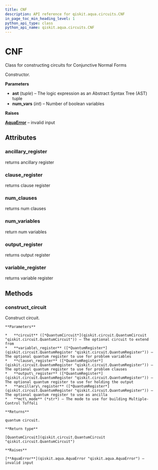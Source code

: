 ```yaml
---
title: CNF
description: API reference for qiskit.aqua.circuits.CNF
in_page_toc_min_heading_level: 1
python_api_type: class
python_api_name: qiskit.aqua.circuits.CNF
---
```


# CNF

<Class id="qiskit.aqua.circuits.CNF" isDedicatedPage={true} github="https://github.com/qiskit-community/qiskit-aqua/tree/stable/0.7/qiskit/aqua/circuits/boolean_logical_circuits.py" signature="CNF(ast, num_vars=None)" modifiers="class">
  Class for constructing circuits for Conjunctive Normal Forms

  Constructor.

  **Parameters**

  *   **ast** (*tuple*) – The logic expression as an Abstract Syntax Tree (AST) tuple
  *   **num\_vars** (*int*) – Number of boolean variables

  **Raises**

  [**AquaError**](qiskit.aqua.AquaError "qiskit.aqua.AquaError") – invalid input

  ## Attributes

  ### ancillary\_register

  <Attribute id="qiskit.aqua.circuits.CNF.ancillary_register">
    returns ancillary register
  </Attribute>

  ### clause\_register

  <Attribute id="qiskit.aqua.circuits.CNF.clause_register">
    returns clause register
  </Attribute>

  ### num\_clauses

  <Attribute id="qiskit.aqua.circuits.CNF.num_clauses">
    returns num clauses
  </Attribute>

  ### num\_variables

  <Attribute id="qiskit.aqua.circuits.CNF.num_variables">
    return num variables
  </Attribute>

  ### output\_register

  <Attribute id="qiskit.aqua.circuits.CNF.output_register">
    returns output register
  </Attribute>

  ### variable\_register

  <Attribute id="qiskit.aqua.circuits.CNF.variable_register">
    returns variable register
  </Attribute>

  ## Methods

  ### construct\_circuit

  <Function id="qiskit.aqua.circuits.CNF.construct_circuit" signature="CNF.construct_circuit(circuit=None, variable_register=None, clause_register=None, output_register=None, ancillary_register=None, mct_mode='basic')">
    Construct circuit.

    **Parameters**

    *   **circuit** ([*QuantumCircuit*](qiskit.circuit.QuantumCircuit "qiskit.circuit.QuantumCircuit")) – The optional circuit to extend from
    *   **variable\_register** ([*QuantumRegister*](qiskit.circuit.QuantumRegister "qiskit.circuit.QuantumRegister")) – The optional quantum register to use for problem variables
    *   **clause\_register** ([*QuantumRegister*](qiskit.circuit.QuantumRegister "qiskit.circuit.QuantumRegister")) – The optional quantum register to use for problem clauses
    *   **output\_register** ([*QuantumRegister*](qiskit.circuit.QuantumRegister "qiskit.circuit.QuantumRegister")) – The optional quantum register to use for holding the output
    *   **ancillary\_register** ([*QuantumRegister*](qiskit.circuit.QuantumRegister "qiskit.circuit.QuantumRegister")) – The optional quantum register to use as ancilla
    *   **mct\_mode** (*str*) – The mode to use for building Multiple-Control Toffoli

    **Returns**

    quantum circuit.

    **Return type**

    [QuantumCircuit](qiskit.circuit.QuantumCircuit "qiskit.circuit.QuantumCircuit")

    **Raises**

    [**AquaError**](qiskit.aqua.AquaError "qiskit.aqua.AquaError") – invalid input
  </Function>
</Class>


